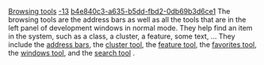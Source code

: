 [[Property:title|Browsing tools]]
[[Property:weight|-13]]
[[Property:uuid|b4e840c3-a635-b5dd-fbd2-0db69b3d6ce1]]
The browsing tools are the address bars as well as all the tools that are in the left panel of development windows in normal mode. They help find an item in the system, such as a class, a cluster, a feature, some text, ... They include the [[Address bars|address bars]], the [[Cluster tool|cluster tool]], the [[Feature tool|feature tool]], the [[Favorites tool|favorites tool]], the [[Windows tool|windows tool]], and the [[Search tool|search tool]] . 

{{seealso|<br/>
[[EiffelStudio window overview|General window overview]]  }}




